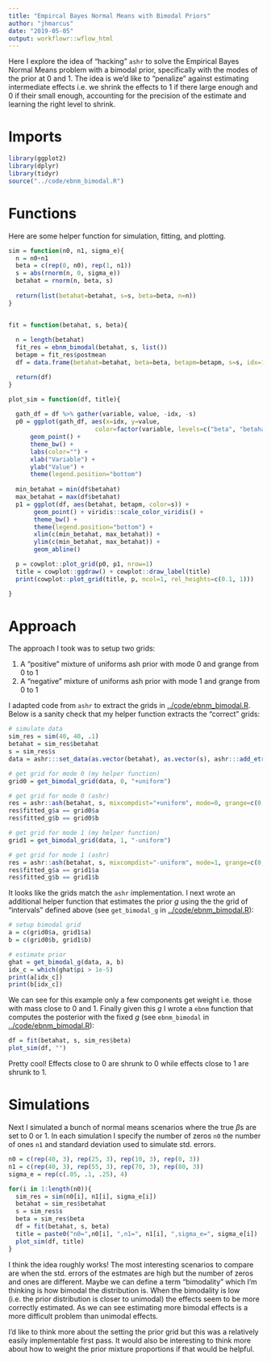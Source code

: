 ```yaml
---
title: "Empircal Bayes Normal Means with Bimodal Priors"
author: "jhmarcus"
date: "2019-05-05"
output: workflowr::wflow_html
---
```


Here I explore the idea of "hacking" `ashr` to solve the Empirical Bayes Normal Means problem with a bimodal prior, specifically with the modes of the prior at 0 and 1. The idea is we'd like to "penalize" against estimating intermediate effects i.e. we shrink the effects to 1 if there large enough and 0 if their small enough, accounting for the precision of the estimate and learning the right level to shrink. 

# Imports

```r
library(ggplot2)
library(dplyr)
library(tidyr)
source("../code/ebnm_bimodal.R")
```

# Functions

Here are some helper function for simulation, fitting, and plotting.

```r
sim = function(n0, n1, sigma_e){
  n = n0+n1
  beta = c(rep(0, n0), rep(1, n1))
  s = abs(rnorm(n, 0, sigma_e))
  betahat = rnorm(n, beta, s)
  
  return(list(betahat=betahat, s=s, beta=beta, n=n))
}


fit = function(betahat, s, beta){
  
  n = length(betahat)
  fit_res = ebnm_bimodal(betahat, s, list())
  betapm = fit_res$postmean
  df = data.frame(betahat=betahat, beta=beta, betapm=betapm, s=s, idx=1:n)  

  return(df)
}

plot_sim = function(df, title){
  
  gath_df = df %>% gather(variable, value, -idx, -s)
  p0 = ggplot(gath_df, aes(x=idx, y=value, 
                        color=factor(variable, levels=c("beta", "betahat", "betapm")))) + 
      geom_point() + 
      theme_bw() +
      labs(color="") +
      xlab("Variable") + 
      ylab("Value") +
      theme(legend.position="bottom")
  
  min_betahat = min(df$betahat)
  max_betahat = max(df$betahat)
  p1 = ggplot(df, aes(betahat, betapm, color=s)) + 
       geom_point() + viridis::scale_color_viridis() + 
       theme_bw() + 
       theme(legend.position="bottom") +
       xlim(c(min_betahat, max_betahat)) +
       ylim(c(min_betahat, max_betahat)) + 
       geom_abline() 

  p = cowplot::plot_grid(p0, p1, nrow=1) 
  title = cowplot::ggdraw() + cowplot::draw_label(title)
  print(cowplot::plot_grid(title, p, ncol=1, rel_heights=c(0.1, 1)))

}
```

# Approach

The approach I took was to setup two grids:

1. A "positive" mixture of uniforms ash prior with mode 0 and grange from 0 to 1
2. A "negative" mixture of uniforms ash prior with mode 1 and grange from 0 to 1

I adapted code from `ashr` to extract the grids in [../code/ebnm_bimodal.R](https://github.com/jhmarcus/drift-workflow/blob/master/code/ebnm_bimodal.R). Below is a sanity check that my helper function extracts the "correct" grids:

```r
# simulate data
sim_res = sim(40, 40, .1)
betahat = sim_res$betahat
s = sim_res$s
data = ashr:::set_data(as.vector(betahat), as.vector(s), ashr:::add_etruncFUN(ashr::lik_normal()), 0)

# get grid for mode 0 (my helper function)
grid0 = get_bimodal_grid(data, 0, "+uniform")

# get grid for mode 0 (ashr)
res = ashr::ash(betahat, s, mixcompdist="+uniform", mode=0, grange=c(0, 1))
res$fitted_g$a == grid0$a
res$fitted_g$b == grid0$b

# get grid for mode 1 (my helper function)
grid1 = get_bimodal_grid(data, 1, "-uniform")

# get grid for mode 1 (ashr)
res = ashr::ash(betahat, s, mixcompdist="-uniform", mode=1, grange=c(0, 1))
res$fitted_g$a == grid1$a
res$fitted_g$b == grid1$b
```

It looks like the grids match the `ashr` implementation. I next wrote an additional helper function that estimates the prior $g$ using the the grid of "intervals" defined above (see `get_bimodal_g` in [../code/ebnm_bimodal.R](https://github.com/jhmarcus/drift-workflow/blob/master/code/ebnm_bimodal.R)):

```r
# setup bimodal grid
a = c(grid0$a, grid1$a)
b = c(grid0$b, grid1$b)

# estimate prior
ghat = get_bimodal_g(data, a, b)
idx_c = which(ghat$pi > 1e-5)
print(a[idx_c])
print(b[idx_c])
```

We can see for this example only a few components get weight i.e. those with mass close to 0 and 1. Finally given this $g$ I wrote a `ebnm` function that computes the posterior with the fixed $g$ (see `ebnm_bimodal` in [../code/ebnm_bimodal.R](https://github.com/jhmarcus/drift-workflow/blob/master/code/ebnm_bimodal.R)):

```r
df = fit(betahat, s, sim_res$beta)
plot_sim(df, "")
```

Pretty cool! Effects close to 0 are shrunk to 0 while effects close to 1 are shrunk to 1.

# Simulations

Next I simulated a bunch of normal means scenarios where the true $\beta$s are set to 0 or 1. In each simulation I specify the number of zeros `n0` the number of ones `n1` and standard deviation used to simulate std. errors.

```r
n0 = c(rep(40, 3), rep(25, 3), rep(10, 3), rep(0, 3))
n1 = c(rep(40, 3), rep(55, 3), rep(70, 3), rep(80, 3))
sigma_e = rep(c(.05, .1, .25), 4)

for(i in 1:length(n0)){
  sim_res = sim(n0[i], n1[i], sigma_e[i])
  betahat = sim_res$betahat
  s = sim_res$s
  beta = sim_res$beta
  df = fit(betahat, s, beta)
  title = paste0("n0=",n0[i], ",n1=", n1[i], ",sigma_e=", sigma_e[i])
  plot_sim(df, title)
}
```

I think the idea roughly works! The most interesting scenarios to compare are when the std. errors of the estmates are high but the number of zeros and ones are different. Maybe we can define a term "bimodality" which I'm thinking is how bimodal the distribution is. When the bimodality is low (i.e. the prior distribution is closer to unimodal) the effects seem to be more correctly estimated. As we can see estimating more bimodal effects is a more difficult problem than unimodal effects. 

I'd like to think more about the setting the prior grid but this was a relatively easily implementable first pass. It would also be interesting to think more about how to weight the prior mixture proportions if that would be helpful.
